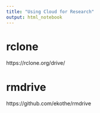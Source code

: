 ```yaml
---
title: "Using Cloud for Research"
output: html_notebook
---
```


# rclone

https://rclone.org/drive/

# rmdrive

https://github.com/ekothe/rmdrive










